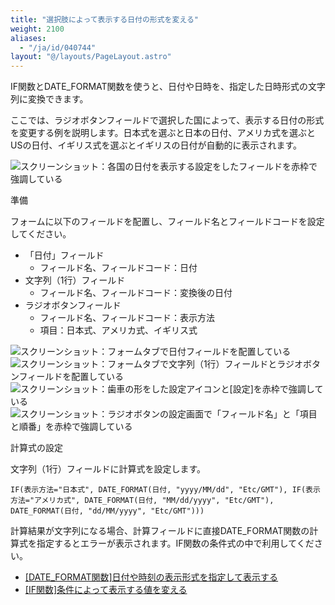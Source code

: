 ```yaml
---
title: "選択肢によって表示する日付の形式を変える"
weight: 2100
aliases:
  - "/ja/id/040744"
layout: "@/layouts/PageLayout.astro"
---
```




IF関数とDATE_FORMAT関数を使うと、日付や日時を、指定した日時形式の文字列に変換できます。

ここでは、ラジオボタンフィールドで選択した国によって、表示する日付の形式を変更する例を説明します。日本式を選ぶと日本の日付、アメリカ式を選ぶとUSの日付、イギリス式を選ぶとイギリスの日付が自動的に表示されます。

<Img src="/k/kintone/img-ja/example_date_format_09.png" alt="スクリーンショット：各国の日付を表示する設定をしたフィールドを赤枠で強調している" />

<Heading id="app_example_date_format_10">準備</Heading>

フォームに以下のフィールドを配置し、フィールド名とフィールドコードを設定してください。

* 「日付」フィールド
  * フィールド名、フィールドコード：日付
* 文字列（1行）フィールド
  * フィールド名、フィールドコード：変換後の日付
* ラジオボタンフィールド
  * フィールド名、フィールドコード：表示方法
  * 項目：日本式、アメリカ式、イギリス式

<Img src="/k/kintone/img-ja/example_date_format_10.png" alt="スクリーンショット：フォームタブで日付フィールドを配置している" />
<Img src="/k/kintone/img-ja/example_date_format_11.png" alt="スクリーンショット：フォームタブで文字列（1行）フィールドとラジオボタンフィールドを配置している" />
<Img src="/k/kintone/img-ja/example_date_format_12.png" alt="スクリーンショット：歯車の形をした設定アイコンと[設定]を赤枠で強調している" />
<Img src="/k/kintone/img-ja/example_date_format_13.png" alt="スクリーンショット：ラジオボタンの設定画面で「フィールド名」と「項目と順番」を赤枠で強調している" />

<Heading id="app_example_date_format_20">計算式の設定</Heading>

文字列（1行）フィールドに計算式を設定します。

```plaintext {copy=true}
IF(表示方法="日本式", DATE_FORMAT(日付, "yyyy/MM/dd", "Etc/GMT"), IF(表示方法="アメリカ式", DATE_FORMAT(日付, "MM/dd/yyyy", "Etc/GMT"), DATE_FORMAT(日付, "dd/MM/yyyy", "Etc/GMT")))

```

<Note>

計算結果が文字列になる場合、計算フィールドに直接DATE_FORMAT関数の計算式を指定するとエラーが表示されます。IF関数の条件式の中で利用してください。

</Note>

<Reference>

* [[DATE_FORMAT関数]日付や時刻の表示形式を指定して表示する](/k/ja/id/040501.html)
* [[IF関数]条件によって表示する値を変える](/k/ja/id/040505.html)

</Reference>
